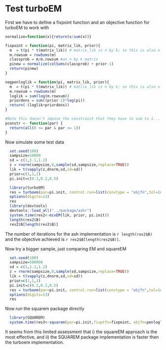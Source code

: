 Test turboEM
========================================================

First we have to define a fixpoint function and an objective function
for turboEM to work with
```r
normalize=function(x){return(x/sum(x))}

fixpoint = function(pi, matrix_lik, prior){  
  m  = t(pi * t(matrix_lik)) # matrix_lik is n by k; so this is also n by k
  m.rowsum = rowSums(m)
  classprob = m/m.rowsum #an n by k matrix
  pinew = normalize(colSums(classprob) + prior-1)
  return(pinew)
}

negpenloglik = function(pi, matrix_lik, prior){
  m  = t(pi * t(matrix_lik)) # matrix_lik is n by k; so this is also n by k
  m.rowsum = rowSums(m)
  loglik = sum(log(m.rowsum))
  priordens = sum((prior-1)*log(pi))
  return(-(loglik+priordens))
}

#Note this doesn't impose the constraint that they have to sum to 1... might be a problem?
pconstr <- function(par) {
  return(all(0 <= par & par <= 1))
}
```

Now simulate some test data
```r
  set.seed(100)
  sampsize=10000
  sd = c(1,1.1,1.2)
  z = rnorm(sampsize,0,sample(sd,sampsize,replace=TRUE))
  lik = t(vapply(z,dnorm,sd,sd=sd))
  prior=c(1,1,1)
  pi.init=c(0.3,0.2,0.5)
```

```r
  library(turboEM)
  res = turboem(par=pi.init, control.run=list(convtype = "objfn",tol=1e-5),fixptfn=fixpoint, objfn=negpenloglik, pconstr=pconstr,method=c("em", "squarem", "pem","decme","qn"), matrix_lik=lik,prior=prior)
  options(digits=13)
  res
  library(devtools)
  devtools::load_all("../package/ashr")
  system.time(res2<-mixEM(lik, prior, pi.init))
  length(res2$B)
  res2$B[length(res2$B)]
```

The number of iterations for the ash implementation is `r length(res2$B)` and the objective achieved
is `r res2$B[length(res2$B)]`.

Now try a bigger sample, just comparing EM and squareEM
```r
  set.seed(100)
  sampsize=500000
  sd = c(1,1.1,1.2)
  z = rnorm(sampsize,0,sample(sd,sampsize,replace=TRUE))
  lik = t(vapply(z,dnorm,sd,sd=sd))
  prior=c(1,1,1)
  pi.init=c(0.3,0.2,0.5)
  res = turboem(par=pi.init, control.run=list(convtype = "objfn",tol=1e-5),fixptfn=fixpoint, objfn=penloglik, pconstr=pconstr,method=c("em", "squarem"), matrix_lik=lik,prior=prior)
  options(digits=13)
  res
```

Now run the squarem package directly
```r
  library(SQUAREM)
  system.time(res3<-squarem(par=pi.init,fixptfn=fixpoint, objfn=penloglik,matrix_lik=lik, prior=prior))
```

It seems from this limited assessment that i) the squareEM approach is the most effective,
and ii) the SQUAREM package implementation is faster then the turboem implementation.


